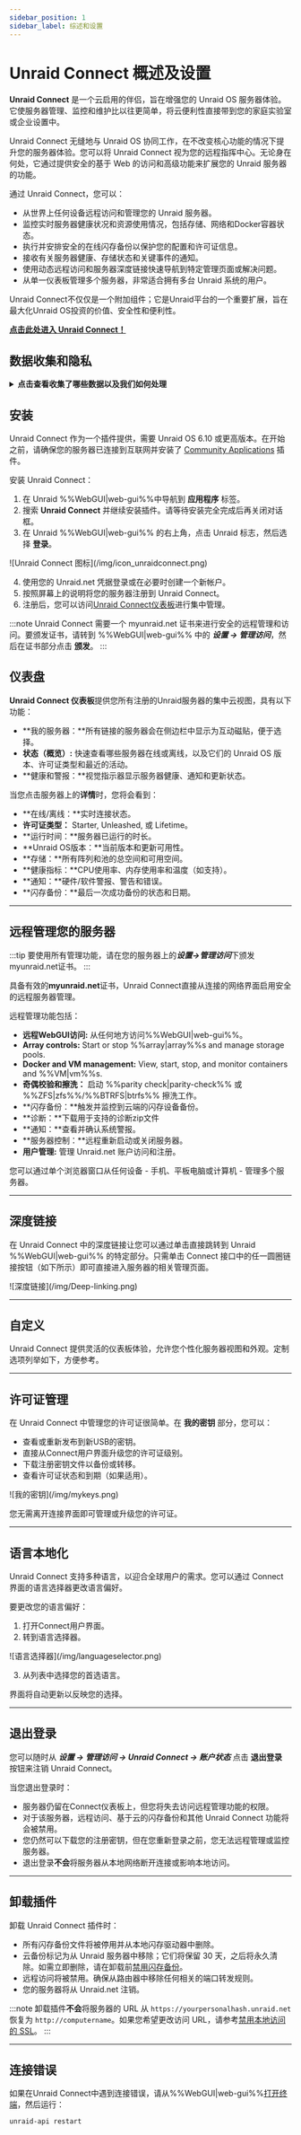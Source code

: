 ```yaml
---
sidebar_position: 1
sidebar_label: 综述和设置
---
```



# Unraid Connect 概述及设置

**Unraid Connect** 是一个云启用的伴侣，旨在增强您的 Unraid OS 服务器体验。它使服务器管理、监控和维护比以往更简单，将云便利性直接带到您的家庭实验室或企业设置中。

Unraid Connect 无缝地与 Unraid OS 协同工作，在不改变核心功能的情况下提升您的服务器体验。您可以将 Unraid Connect 视为您的远程指挥中心。无论身在何处，它通过提供安全的基于 Web 的访问和高级功能来扩展您的 Unraid 服务器的功能。

通过 Unraid Connect，您可以：

- 从世界上任何设备远程访问和管理您的 Unraid 服务器。
- 监控实时服务器健康状况和资源使用情况，包括存储、网络和Docker容器状态。
- 执行并安排安全的在线闪存备份以保护您的配置和许可证信息。
- 接收有关服务器健康、存储状态和关键事件的通知。
- 使用动态远程访问和服务器深度链接快速导航到特定管理页面或解决问题。
- 从单一仪表板管理多个服务器，非常适合拥有多台 Unraid 系统的用户。

Unraid Connect不仅仅是一个附加组件；它是Unraid平台的一个重要扩展，旨在最大化Unraid OS投资的价值、安全性和便利性。

[**点击此处进入 Unraid Connect！**](https://connect.myunraid.net)

## 数据收集和隐私

<details>
  <summary><strong>点击查看收集了哪些数据以及我们如何处理</strong></summary>

  Unraid Connect 优先考虑您的隐私和透明度。以下是关于我们如何处理您的数据的须知：

  <h3>收集哪些数据及原因</h3>

  当您的服务器连接到 Unraid.net 时，它会与我们的基础设施建立一个安全连接，并仅传输无缝体验 Unraid Connect 仪表板所需的数据。这包括：

  - 服务器主机名、描述和图标
  - 密钥文件详细信息和闪存 %%GUID|guid%%
  - 本地访问URL和LAN IP（仅当安装了证书时）
  - 远程访问URL和WAN IP（如果启用了远程访问）
  - 已安装的 Unraid 版本和正常运行时间
  - Unraid Connect插件版本和unraid-api版本/运行时间
  - %%Array|array%% 大小和使用情况（仅限数字，无文件具体信息）
  - 安装和运行的Docker容器和%%VMs|vm%%的数量

  我们仅将此数据用于启用 Unraid Connect 功能，例如远程监控、管理和通知。这些数据不会用于广告或分析。

  <h3>数据保留政策</h3>

  - 我们只保留您的服务器最近的更新；不存储过去的数据。
  - 只要您的服务器注册并使用 Unraid Connect，数据就会被保留。
  - 要删除您的数据，只需卸载插件并移除通过Let's Encrypt颁发的%%SSL|ssl%%证书。

  <h3>数据共享</h3>

  - 除非必要用于 Unraid Connect 服务，否则您的数据 **不会与第三方共享**，例如通过 Let’s Encrypt 进行证书配置。
  - 除上述规定外，我们不会收集或分享任何用户内容、文件详细信息或个人信息。

  欲了解更多详细信息，请查阅我们的[政策](https://unraid.net/policies)页面。
</details>

## 安装

Unraid Connect 作为一个插件提供，需要 Unraid OS 6.10 或更高版本。在开始之前，请确保您的服务器已连接到互联网并安装了 [Community Applications](../unraid-os/using-unraid-to/run-docker-containers/community-applications.mdx) 插件。

安装 Unraid Connect：

1. 在 Unraid %%WebGUI|web-gui%%中导航到 **应用程序** 标签。
2. 搜索 **Unraid Connect** 并继续安装插件。请等待安装完全完成后再关闭对话框。
3. 在 Unraid %%WebGUI|web-gui%% 的右上角，点击 Unraid 标志，然后选择 **登录**。

<div style={{ margin: 'auto', maxWidth: '358px', display: 'flex', flexDirection: 'column', alignItems: 'center' }}>
  ![Unraid Connect 图标](/img/icon_unraidconnect.png)
</div>

4. 使用您的 Unraid.net 凭据登录或在必要时创建一个新帐户。
5. 按照屏幕上的说明将您的服务器注册到 Unraid Connect。
6. 注册后，您可以访问[Unraid Connect仪表板](https://connect.myunraid.net)进行集中管理。

:::note
Unraid Connect 需要一个 myunraid.net 证书来进行安全的远程管理和访问。要颁发证书，请转到 %%WebGUI|web-gui%% 中的 ***设置 → 管理访问***，然后在证书部分点击 **颁发**。
:::

## 仪表盘

**Unraid Connect 仪表板**提供您所有注册的Unraid服务器的集中云视图，具有以下功能：

- \*\*我的服务器：\*\*所有链接的服务器会在侧边栏中显示为互动磁贴，便于选择。
- **状态（概览）:** 快速查看哪些服务器在线或离线，以及它们的 Unraid OS 版本、许可证类型和最近的活动。
- \*\*健康和警报：\*\*视觉指示器显示服务器健康、通知和更新状态。

当您点击服务器上的**详情**时，您将会看到：

- \*\*在线/离线：\*\*实时连接状态。
- **许可证类型：** Starter, Unleashed, 或 Lifetime。
- \*\*运行时间：\*\*服务器已运行的时长。
- \*\*Unraid OS版本：\*\*当前版本和更新可用性。
- \*\*存储：\*\*所有阵列和池的总空间和可用空间。
- \*\*健康指标：\*\*CPU使用率、内存使用率和温度（如支持）。
- \*\*通知：\*\*硬件/软件警报、警告和错误。
- \*\*闪存备份：\*\*最后一次成功备份的状态和日期。

---

## 远程管理您的服务器

:::tip
要使用所有管理功能，请在您的服务器上的***设置→管理访问***下颁发myunraid.net证书。
:::

具备有效的**myunraid.net**证书，Unraid Connect直接从连接的网络界面启用安全的远程服务器管理。

远程管理功能包括：

- **远程WebGUI访问:** 从任何地方访问%%WebGUI|web-gui%%。
- **Array controls:** Start or stop %%array|array%%s and manage storage pools.
- **Docker and VM management:** View, start, stop, and monitor containers and %%VM|vm%%s.
- **奇偶校验和擦洗：** 启动 %%parity check|parity-check%% 或 %%ZFS|zfs%%/%%BTRFS|btrfs%% 擦洗工作。
- \*\*闪存备份：\*\*触发并监控到云端的闪存设备备份。
- \*\*诊断：\*\*下载用于支持的诊断zip文件
- \*\*通知：\*\*查看并确认系统警报。
- \*\*服务器控制：\*\*远程重新启动或关闭服务器。
- **用户管理:** 管理 Unraid.net 账户访问和注册。

您可以通过单个浏览器窗口从任何设备 - 手机、平板电脑或计算机 - 管理多个服务器。

---

## 深度链接

在 Unraid Connect 中的深度链接让您可以通过单击直接跳转到 Unraid %%WebGUI|web-gui%% 的特定部分。只需单击 Connect 接口中的任一圆圈链接按钮（如下所示）即可直接进入服务器的相关管理页面。

<div style={{ margin: 'auto', maxWidth: '600px', display: 'flex', flexDirection: 'column', alignItems: 'center' }}>
  ![深度链接](/img/Deep-linking.png)
</div>

---

## 自定义

Unraid Connect 提供灵活的仪表板体验，允许您个性化服务器视图和外观。定制选项列举如下，方便参考。

<Tabs>
  <TabItem value="横幅" label="更改横幅图像" default>
    <ConnectChangeBanner />
  </TabItem>

  <TabItem value="安排" label="重新排列仪表板项目">
    <ConnectRearrangeDashboard />
  </TabItem>

  <TabItem value="主题" label="切换主题">
    <ConnectSwitchThemes />
  </TabItem>
</Tabs>

---

## 许可证管理

在 Unraid Connect 中管理您的许可证很简单。在 **我的密钥** 部分，您可以：

- 查看或重新发布到新USB的密钥。
- 直接从Connect用户界面升级您的许可证级别。
- 下载注册密钥文件以备份或转移。
- 查看许可证状态和到期（如果适用）。

<div style={{ margin: 'auto', maxWidth: '600px', display: 'flex', flexDirection: 'column', alignItems: 'center' }}>
  ![我的密钥](/img/mykeys.png)
</div>

您无需离开连接界面即可管理或升级您的许可证。

---

## 语言本地化

Unraid Connect 支持多种语言，以迎合全球用户的需求。您可以通过 Connect 界面的语言选择器更改语言偏好。

要更改您的语言偏好：

1. 打开Connect用户界面。
2. 转到语言选择器。

<div style={{ margin: 'auto', maxWidth: '600px', display: 'flex', flexDirection: 'column', alignItems: 'center' }}>
  ![语言选择器](/img/languageselector.png)
</div>

3. 从列表中选择您的首选语言。

界面将自动更新以反映您的选择。

---

## 退出登录

您可以随时从 ***设置 → 管理访问 → Unraid Connect → 账户状态*** 点击 **退出登录** 按钮来注销 Unraid Connect。

当您退出登录时：

- 服务器仍留在Connect仪表板上，但您将失去访问远程管理功能的权限。
- 对于该服务器，远程访问、基于云的闪存备份和其他 Unraid Connect 功能将会被禁用。
- 您仍然可以下载您的注册密钥，但在您重新登录之前，您无法远程管理或监控服务器。
- 退出登录**不会**将服务器从本地网络断开连接或影响本地访问。

---

## 卸载插件

卸载 Unraid Connect 插件时：

- 所有闪存备份文件将被停用并从本地闪存驱动器中删除。
- 云备份标记为从 Unraid 服务器中移除；它们将保留 30 天，之后将永久清除。如需立即删除，请在卸载前[禁用闪存备份](./automated-flash-backup.mdx)。
- 远程访问将被禁用。确保从路由器中移除任何相关的端口转发规则。
- 您的服务器将从 Unraid.net 注销。

:::note
卸载插件**不会**将服务器的 URL 从 `https://yourpersonalhash.unraid.net` 恢复为 `http://computername`。如果您希望更改访问 URL，请参考[禁用本地访问的 SSL](../unraid-os/system-administration/secure-your-server/securing-your-connection.mdx#disabling-ssl-for-local-access)。
:::

---

## 连接错误

如果在Unraid Connect中遇到连接错误，请从%%WebGUI|web-gui%%[打开终端](../unraid-os/system-administration/advanced-tools/command-line-interface.mdx)，然后运行：

```
unraid-api restart
```
